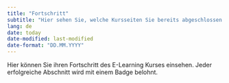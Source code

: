 ```yaml
---
title: "Fortschritt"
subtitle: "Hier sehen Sie, welche Kursseiten Sie bereits abgeschlossen haben"
lang: de
date: today
date-modified: last-modified
date-format: "DD.MM.YYYY"
---
```


Hier können Sie ihren Fortschritt des E-Learning Kurses einsehen. Jeder erfolgreiche Abschnitt wird mit einem Badge belohnt.

<!-- Badge container -->
<div id="progress_badges"></div>
<link rel="stylesheet" href="/assets/css/badges.css">
<script src="/assets/js/badges.js"></script>

<script>
  // Ensure progress exists
  localStorage.progress ??= "0";

  document.addEventListener("DOMContentLoaded", () => {
    // Initial render
    renderBadges("progress_badges");

    // Auto-update badges when progress changes
    let last = parseInt(localStorage.progress, 10);
    setInterval(() => {
      const curr = parseInt(localStorage.progress, 10);
      if (curr !== last) (last = curr, renderBadges("progress_badges"));
    }, 200);
  });
</script>